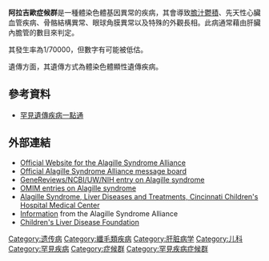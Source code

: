 {{medical}}
{{Infobox disease
| Name            = 阿拉吉歐症候群
| DiseasesDB      = 29085 
 | ICD10           = {{ICD10|Q|44|7|q|38}} ([[EUROCAT|EUROCAT]] Q44.71) 
 | ICD9            = {{ICD9|759.89}} 
  | OMIM            = 118450 
  | eMedicineSubj   = ped 
 | eMedicineTopic  = 60 
 | MeshID          = D016738 }}

'''阿拉吉歐症候群'''是一種體染色體基因異常的疾病，其會導致[[膽汁鬱積|膽汁鬱積]]、先天性心臟血管疾病、骨骼結構異常、眼球角膜異常以及特殊的外觀長相。此病通常藉由肝臟內膽管的數目來判定。

其發生率為1/70000，但數字有可能被低估。

遺傳方面，其遺傳方式為體染色體顯性遺傳疾病。

==參考資料==
*[http://www.genes-at-taiwan.com.tw/genehelp/ 罕見遺傳疾病一點通] {{Wayback|url=http://www.genes-at-taiwan.com.tw/genehelp/ |date=20121027175243 }}

==外部連結==
* [http://www.alagille.org  Official Website for the Alagille Syndrome Alliance] {{Wayback|url=http://www.alagille.org/ |date=20210506141226 }}
* [https://web.archive.org/web/20111110075804/http://www.agsbulletinboard.info/forums/index.php  Official Alagille Syndrome Alliance message board]
* [http://www.ncbi.nlm.nih.gov/bookshelf/br.fcgi?book=gene&part=alagille  GeneReviews/NCBI/UW/NIH entry on Alagille syndrome] {{Wayback|url=http://www.ncbi.nlm.nih.gov/bookshelf/br.fcgi?book=gene&part=alagille |date=20100527152124 }}
* [http://www.ncbi.nlm.nih.gov/omim/118450,600275,601920,610205,118450,600275,601920,610205  OMIM entries on Alagille syndrome] {{Wayback|url=http://www.ncbi.nlm.nih.gov/omim/118450,600275,601920,610205,118450,600275,601920,610205 |date=20190713115125 }}
*[http://www.cincinnatichildrens.org/svc/alpha/l/liver/diseases/alagille-syndrome.htm Alagille Syndrome, Liver Diseases and Treatments, Cincinnati Children's Hospital Medical Center] {{Wayback|url=http://www.cincinnatichildrens.org/svc/alpha/l/liver/diseases/alagille-syndrome.htm |date=20110928043822 }}
*[http://archive.wikiwix.com/cache/20130123232854/http://alagille.org/data/medical.pdf Information] from the Alagille Syndrome Alliance
* [http://www.childliverdisease.org Children's Liver Disease Foundation] {{Wayback|url=http://www.childliverdisease.org/ |date=20190324171344 }}

{{Congenital malformations and deformations of digestive system}}
{{Ciliopathy}}

[[Category:遗传病|Category:遗传病]]
[[Category:纖毛類疾病|Category:纖毛類疾病]]
[[Category:肝脏病学|Category:肝脏病学]]
[[Category:儿科|Category:儿科]]
[[Category:罕見疾病|Category:罕見疾病]]
[[Category:症候群|Category:症候群]]
[[Category:罕見疾病症候群|Category:罕見疾病症候群]]